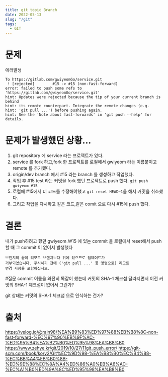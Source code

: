 ```yaml
---
title: git topic Branch 
date: 2022-05-13
slug: "/git"
tags:
  - GIT
---
```

# 문제
에러발생
```
To https://gitlab.com/gwiyeomGo/service.git
 ! [rejected]        #15 -> #15 (non-fast-forward)
error: failed to push some refs to 'https://gitlab.com/gwiyeomGo/service.git'
hint: Updates were rejected because the tip of your current branch is behind
hint: its remote counterpart. Integrate the remote changes (e.g.
hint: 'git pull ...') before pushing again.
hint: See the 'Note about fast-forwards' in 'git push --help' for details.
```

# 문제가 발생했던 상황...

1. git repository 에 service 라는 프로젝트가 있다.
2. service 를 fork 하고,fork 한 프로젝트를 로컬에서 gwiyeom 라는 이름붙이고 remote 를 추가했다.
3. origin/dev branch 에서 #15 라는 branch 를 생성하고 작업했다.
4. 작업 후 #15 test 라는 커밋을 fork 했던 프로젝트로 push 했다. `git push gwiyeom #15`  
5. 로컬에 #15에서 더 코드를 수정해야했고 `git reset HEAD~1`을 해서 커밋을 취소했다.
6. 그리고 작업을 다시하고 같은 코드,같은 comit 으로 다시 #15에 push 했다.

# 결론
내가 push하려고 했던 
gwiyeom /#15  에 있는 commit 을
 로컬에서 reset해서 
 push 할 때 그 commit 이 없어서 발생했다
 
 ```
브랜치의 끝이 리모트 브랜치보다 뒤에 있으므로 업데이트가
 거부되었습니다. 푸시하기 전에 ('git pull ...' 등 명령으로) 리모트
변경 사항을 포함하십시오.
```
#질문
commit 이름을 와전히 똑같이 했는데
커밋의 SHA-1 체크섬 달라지면서 이전 커밋의 SHA-1 체크섬이 없어서 그런가?

git 상태는 
커밋의 SHA-1 체크섬 으로 인식하는 건가?

# 출처 
https://velog.io/@rain98/%EA%B9%83%ED%97%88%EB%B8%8C-non-fast-forward-%EC%97%90%EB%9F%AC-%ED%95%B4%EA%B2%B0%ED%95%98%EA%B8%B0
https://www.zehye.kr/git/2019/10/27/11git_push_error/
https://git-scm.com/book/ko/v2/Git%EC%9D%98-%EA%B8%B0%EC%B4%88-%EC%BB%A4%EB%B0%8B-%ED%9E%88%EC%8A%A4%ED%86%A0%EB%A6%AC-%EC%A1%B0%ED%9A%8C%ED%95%98%EA%B8%B0